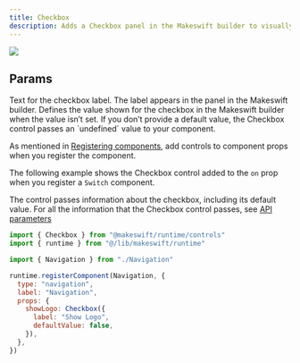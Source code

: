 ```yaml
---
title: Checkbox
description: Adds a Checkbox panel in the Makeswift builder to visually edit a `boolean` prop.
---
```


<Frame
  type="glass"
  caption="A checkbox panel on a Navigation component to show the logo"
>
  <img src="/images/checkbox-panel.png" />
</Frame>

## Params

<ParamField query="label" type="string" default="Label">
  Text for the checkbox label. The label appears in the panel in the Makeswift
  builder.
</ParamField>

<ParamField query="defaultValue" type="boolean">
  Defines the value shown for the checkbox in the Makeswift builder when the
  value isn’t set. If you don’t provide a default value, the Checkbox control
  passes an `undefined` value to your component.
</ParamField>

<RequestExample>

As mentioned in [Registering components](/integrating-components/makeswift), add controls to component props when you register the component.

The following example shows the Checkbox control added to the `on` prop when you register a `Switch` component.

The control passes information about the checkbox, including its default value. For all the information that the Checkbox control passes, see [API parameters](#api-parameters)

```jsx /components/Navigation/Navigation.makeswift.js
import { Checkbox } from "@makeswift/runtime/controls"
import { runtime } from "@/lib/makeswift/runtime"

import { Navigation } from "./Navigation"

runtime.registerComponent(Navigation, {
  type: "navigation",
  label: "Navigation",
  props: {
    showLogo: Checkbox({
      label: "Show Logo",
      defaultValue: false,
    }),
  },
})
```

</RequestExample>
